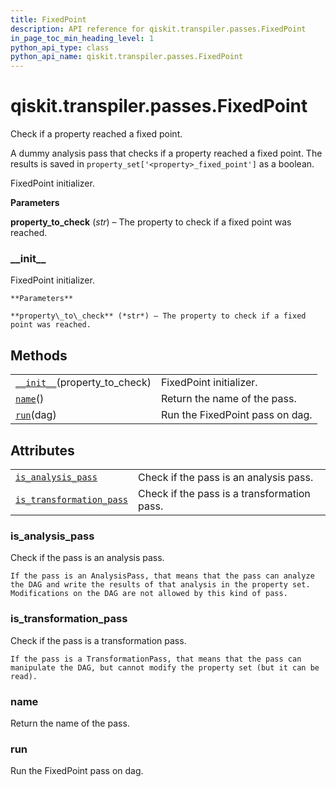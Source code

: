 ```yaml
---
title: FixedPoint
description: API reference for qiskit.transpiler.passes.FixedPoint
in_page_toc_min_heading_level: 1
python_api_type: class
python_api_name: qiskit.transpiler.passes.FixedPoint
---
```


# qiskit.transpiler.passes.FixedPoint

<Class id="qiskit.transpiler.passes.FixedPoint" isDedicatedPage={true} github="https://github.com/qiskit/qiskit/tree/stable/0.18/qiskit/transpiler/passes/utils/fixed_point.py" signature="FixedPoint(*args, **kwargs)">
  Check if a property reached a fixed point.

  A dummy analysis pass that checks if a property reached a fixed point. The results is saved in `property_set['<property>_fixed_point']` as a boolean.

  FixedPoint initializer.

  **Parameters**

  **property\_to\_check** (*str*) – The property to check if a fixed point was reached.

  ### \_\_init\_\_

  <Function id="qiskit.transpiler.passes.FixedPoint.__init__" name="__init__" signature="__init__(property_to_check)">
    FixedPoint initializer.

    **Parameters**

    **property\_to\_check** (*str*) – The property to check if a fixed point was reached.
  </Function>

  ## Methods

  |                                                                                                                                 |                                 |
  | ------------------------------------------------------------------------------------------------------------------------------- | ------------------------------- |
  | [`__init__`](#qiskit.transpiler.passes.FixedPoint.__init__ "qiskit.transpiler.passes.FixedPoint.__init__")(property\_to\_check) | FixedPoint initializer.         |
  | [`name`](#qiskit.transpiler.passes.FixedPoint.name "qiskit.transpiler.passes.FixedPoint.name")()                                | Return the name of the pass.    |
  | [`run`](#qiskit.transpiler.passes.FixedPoint.run "qiskit.transpiler.passes.FixedPoint.run")(dag)                                | Run the FixedPoint pass on dag. |

  ## Attributes

  |                                                                                                                                                      |                                             |
  | ---------------------------------------------------------------------------------------------------------------------------------------------------- | ------------------------------------------- |
  | [`is_analysis_pass`](#qiskit.transpiler.passes.FixedPoint.is_analysis_pass "qiskit.transpiler.passes.FixedPoint.is_analysis_pass")                   | Check if the pass is an analysis pass.      |
  | [`is_transformation_pass`](#qiskit.transpiler.passes.FixedPoint.is_transformation_pass "qiskit.transpiler.passes.FixedPoint.is_transformation_pass") | Check if the pass is a transformation pass. |

  ### is\_analysis\_pass

  <Function id="qiskit.transpiler.passes.FixedPoint.is_analysis_pass" name="is_analysis_pass" signature="property is_analysis_pass">
    Check if the pass is an analysis pass.

    If the pass is an AnalysisPass, that means that the pass can analyze the DAG and write the results of that analysis in the property set. Modifications on the DAG are not allowed by this kind of pass.
  </Function>

  ### is\_transformation\_pass

  <Function id="qiskit.transpiler.passes.FixedPoint.is_transformation_pass" name="is_transformation_pass" signature="property is_transformation_pass">
    Check if the pass is a transformation pass.

    If the pass is a TransformationPass, that means that the pass can manipulate the DAG, but cannot modify the property set (but it can be read).
  </Function>

  ### name

  <Function id="qiskit.transpiler.passes.FixedPoint.name" name="name" signature="name()">
    Return the name of the pass.
  </Function>

  ### run

  <Function id="qiskit.transpiler.passes.FixedPoint.run" name="run" signature="run(dag)">
    Run the FixedPoint pass on dag.
  </Function>
</Class>

